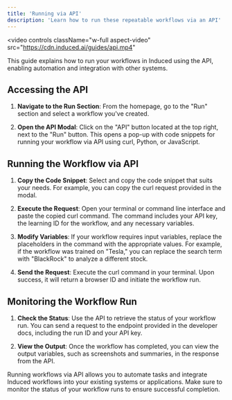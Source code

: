 ```yaml
---
title: 'Running via API'
description: 'Learn how to run these repeatable workflows via an API'
---
```


<video
  controls
  className="w-full aspect-video"
  src="https://cdn.induced.ai/guides/api.mp4"
></video>

<Note>
  This guide explains how to run your workflows in Induced using the API, enabling automation and integration with other systems.
</Note>

## Accessing the API

1. **Navigate to the Run Section**: From the homepage, go to the "Run" section and select a workflow you've created.

2. **Open the API Modal**: Click on the "API" button located at the top right, next to the "Run" button. This opens a pop-up with code snippets for running your workflow via API using curl, Python, or JavaScript.

## Running the Workflow via API

1. **Copy the Code Snippet**: Select and copy the code snippet that suits your needs. For example, you can copy the curl request provided in the modal.

2. **Execute the Request**: Open your terminal or command line interface and paste the copied curl command. The command includes your API key, the learning ID for the workflow, and any necessary variables.

3. **Modify Variables**: If your workflow requires input variables, replace the placeholders in the command with the appropriate values. For example, if the workflow was trained on "Tesla," you can replace the search term with "BlackRock" to analyze a different stock.

4. **Send the Request**: Execute the curl command in your terminal. Upon success, it will return a browser ID and initiate the workflow run.

## Monitoring the Workflow Run

1. **Check the Status**: Use the API to retrieve the status of your workflow run. You can send a request to the endpoint provided in the developer docs, including the run ID and your API key.

2. **View the Output**: Once the workflow has completed, you can view the output variables, such as screenshots and summaries, in the response from the API.

<Tip>
  Running workflows via API allows you to automate tasks and integrate Induced workflows into your existing systems or applications. Make sure to monitor the status of your workflow runs to ensure successful completion.
</Tip>

